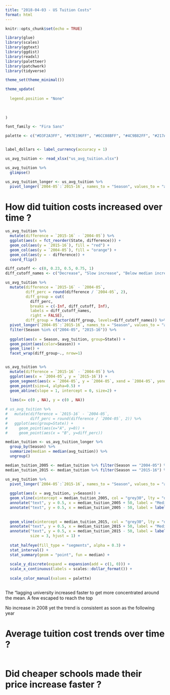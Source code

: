 ```yaml
---
title: "2018-04-03 - US Tuition Costs"
format: html
---
```


```r
knitr::opts_chunk$set(echo = TRUE)
```

```r
library(glue)
library(scales)
library(ggtext)
library(ggdist)
library(readxl)
library(paletteer)
library(patchwork)
library(tidyverse)
```

```r
theme_set(theme_minimal())

theme_update(
  
  legend.position = "None"
  
  
  
)

font_family <- "Fira Sans"

palette <- c("#D3F2A3FF", "#97E196FF", "#6CC08BFF", "#4C9B82FF", "#217A79FF", "#105965FF", "#074050FF")


label_dollars <- label_currency(accuracy = 1)

```

```r
us_avg_tuition <- read_xlsx("us_avg_tuition.xlsx")

us_avg_tuition %>% 
  glimpse()
```

```r
us_avg_tuition_longer <- us_avg_tuition %>% 
  pivot_longer(`2004-05`:`2015-16`, names_to = "Season", values_to = "avg_tuition") 
```

# How did tuition costs increased over time ?

```r
us_avg_tuition %>% 
  mutate(difference = `2015-16` - `2004-05`) %>% 
  ggplot(aes(x = fct_reorder(State, difference))) + 
  geom_col(aes(y = `2015-16`), fill = "red") + 
  geom_col(aes(y = `2004-05`), fill = "orange") + 
  geom_col(aes(y = - difference)) +
  coord_flip()

diff_cutoff <- c(0, 0.23, 0.5, 0.75, 1)
diff_cutoff_names <- c("Decrease", "Slow increase", "Below median increase", "Above median increase", "Fast increase", "More than double increase")

us_avg_tuition %>% 
  mutate(difference = `2015-16` - `2004-05`,
         diff_perc = round(difference / `2004-05`, 2),
         diff_group = cut(
           diff_perc, 
           breaks = c(-Inf, diff_cutoff, Inf), 
           labels = diff_cutoff_names,
           right = FALSE),
         diff_group = factor(diff_group, levels=diff_cutoff_names)) %>% 
  pivot_longer(`2004-05`:`2015-16`, names_to = "Season", values_to = "avg_tuition")  %>% 
  filter(Season %in% c("2004-05", "2015-16")) %>% 
  
  ggplot(aes(x = Season, avg_tuition, group=State)) + 
  geom_point(aes(color=Season)) + 
  geom_line() + 
  facet_wrap(diff_group~., nrow=1)


us_avg_tuition %>% 
  mutate(difference = `2015-16` - `2004-05`) %>% 
  ggplot(aes(x = `2004-05`, y = `2015-16`)) + 
  geom_segment(aes(x = `2004-05`, y = `2004-05`, xend = `2004-05`, yend = `2015-16`, colour = "segment"), size=1, alpha=0.8) + 
  geom_point(size=4, alpha=0.5) + 
  geom_abline(slope = 1, intercept = 0, size=2) + 
  
  lims(x= c(0 , NA), y = c(0 , NA))

# us_avg_tuition %>% 
#   mutate(difference = `2015-16` - `2004-05`,
#          diff_perc = round(difference / `2004-05`, 2)) %>% 
#   ggplot(aes(group=State)) + 
#     geom_point(aes(x="A", y=0)) + 
#     geom_point(aes(x = "B", y=diff_perc))

median_tuition <- us_avg_tuition_longer %>% 
  group_by(Season) %>% 
  summarize(median = median(avg_tuition)) %>% 
  ungroup() 

median_tuition_2005 <- median_tuition %>% filter(Season == "2004-05") %>% head(1) %>% pull(median)
median_tuition_2015 <- median_tuition %>% filter(Season == "2015-16") %>% head(1) %>% pull(median)

us_avg_tuition %>% 
  pivot_longer(`2004-05`:`2015-16`, names_to = "Season", values_to = "avg_tuition")  %>% 
  
  ggplot(aes(x = avg_tuition, y=Season)) + 
  geom_vline(xintercept = median_tuition_2005, col = "grey30", lty = "dashed") +
  annotate("text", y = 0.5, x = median_tuition_2005 + 50, label = "Median tuition in 2004/05", size = 3, hjust = 0) +
  annotate("text", y = 0.5, x = median_tuition_2005 - 50, label = label_dollars(median_tuition_2005), size = 3, hjust = 1) +
  
  
  geom_vline(xintercept = median_tuition_2015, col = "grey30", lty = "dashed") +
  annotate("text", y = 0.5, x = median_tuition_2015 + 50, label = "Median tuition in 2015/16", size = 3, hjust = 0) +
  annotate("text", y = 0.5, x = median_tuition_2015 - 50, label = label_dollars(median_tuition_2015),
           size = 3, hjust = 1) +
  
  stat_halfeye(fill_type = "segments", alpha = 0.3) +
  stat_interval() +
  stat_summary(geom = "point", fun = median) +
  
  scale_y_discrete(expand = expansion(add = c(1, 0))) +
  scale_x_continuous(labels = scales::dollar_format()) +
  
  scale_color_manual(values = palette)



```

The "lagging university increased faster to get more concentrated around the mean. A few escaped to reach the top

No increase in 2008 yet the trend is consistent as soon as the following year

# Average tuition cost trends over time ?

```r
```

# Did cheaper schools made their price increase faster ?

```r
```

```r
```

```r
```
